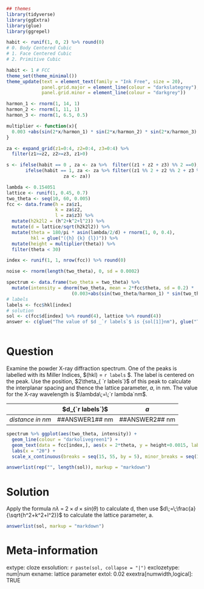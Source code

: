 ```r
## themes
library(tidyverse)
library(ggExtra)
library(glue)
library(ggrepel)

habit <- runif(1, 0, 2) %>% round(0)
# 0. Body Centered Cubic
# 1. Face Centered Cubic
# 2. Primitive Cubic

habit <- 1 # FCC
theme_set(theme_minimal())
theme_update(text = element_text(family = "Ink Free", size = 20),
             panel.grid.major = element_line(colour = "darkslategrey"),
             panel.grid.minor = element_line(colour = "darkgrey"))

harmon_1 <- rnorm(1, 14, 1)
harmon_2 <- rnorm(1, 11, 1)
harmon_3 <- rnorm(1, 6.5, 0.5)

multiplier <- function(x){
  0.003 +abs(sin(2*x/harmon_1) * sin(2*x/harmon_2) * sin(2*x/harmon_3) / (2*x)) + 1/(30*2*x)
}

za <- expand_grid(z1=0:4, z2=0:4, z3=0:4) %>% 
  filter(z1>=z2, z2>=z3, z1>0)

s <- ifelse(habit == 0 , za <- za %>%  filter((z1 + z2 + z3) %% 2 ==0), 
       ifelse(habit == 1, za <- za %>% filter((z1 %% 2 + z2 %% 2 + z3 %% 2) %in% c(0, 3)),
                     za <- za))

lambda <- 0.154051
lattice <- runif(1, 0.45, 0.7)
two_theta <- seq(10, 60, 0.005)
fcc <- data.frame(h = za$z1, 
                  k = za$z2, 
                  l = za$z3) %>% 
  mutate(h2k2l2 = (h^2+k^2+l^2)) %>% 
  mutate(d = lattice/sqrt(h2k2l2)) %>% 
  mutate(theta = 180/pi * asin(lambda/2/d) + rnorm(1, 0, 0.4),
         hkl = glue("({h} {k} {l})")) %>% 
  mutate(height = multiplier(theta)) %>% 
  filter(theta < 30)

index <- runif(1, 1, nrow(fcc)) %>% round(0)

noise <- rnorm(length(two_theta), 0, sd = 0.0002)

spectrum <- data.frame(two_theta = two_theta) %>% 
  mutate(intensity = dnorm(two_theta, mean = 2*fcc$theta, sd = 0.2) * 
                        (0.003+abs(sin(two_theta/harmon_1) * sin(two_theta/harmon_2) * sin(two_theta/harmon_3) / two_theta)) + noise + 1/(30*two_theta))
# labels
labels <- fcc$hkl[index]
# solution
sol <- c(fcc$d[index] %>% round(4), lattice %>% round(4))
answer <- c(glue("The value of $d _`r labels`$ is {sol[1]}nm"), glue("The lattice parameter is {sol[2]}nm"))



```

Question
========
  Examine the powder X-ray diffraction spectrum. One of the peaks is labelled with its Miller Indices, $(hkl)  =  `r labels` $. The label is centered on the peak. Use the position, $2\theta_{ `r labels`}$ of this peak to calculate the interplanar spacing and thence the lattice parameter, $a$, in nm. The value for the X-ray wavelength is $\lambda\;=\;`r lambda`nm$.
  


|                  |   $d_{`r labels`}$   |      $a$             |
|:----------------:|:--------------------:|:--------------------:|
|$distance\;in\;nm$| \#\#ANSWER1\#\#\ nm  | \#\#ANSWER2\#\#\ nm  |

  
```r
spectrum %>% ggplot(aes(two_theta, intensity)) + 
  geom_line(colour = "darkolivegreen1") + 
  geom_text(data = fcc[index,], aes(x = 2*theta, y = height+0.0015, label = hkl)) +
  labs(x = "2θ") +
  scale_x_continuous(breaks = seq(15, 55, by = 5), minor_breaks = seq(10, 60, by = 1))
```

  
```r
answerlist(rep("", length(sol)), markup = "markdown")
```

Solution
========
Apply the formula $n\lambda\;=\;2\times d\times sin(\theta)$ to calculate d, then use $d\;=\;\frac{a}{\sqrt{h^2+k^2+l^2}}$ to calculate the lattice parameter, a.


```r
answerlist(sol, markup = "markdown")
```

  
Meta-information
================
extype: cloze
exsolution: `r paste(sol, collapse = "|")`
exclozetype: num|num
exname: lattice parameter
extol: 0.02
exextra[numwidth,logical]: TRUE